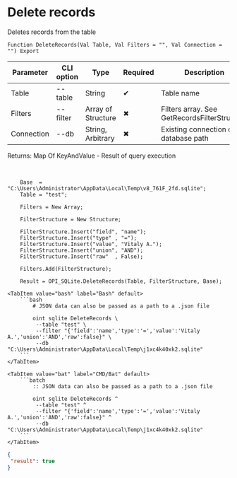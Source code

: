 ﻿---
sidebar_position: 6
---


# Delete records
 Deletes records from the table



`Function DeleteRecords(Val Table, Val Filters = "", Val Connection = "") Export`

  | Parameter | CLI option | Type | Required | Description |
  |-|-|-|-|-|
  | Table | --table | String | &#x2714; | Table name |
  | Filters | --filter | Array of Structure | &#x2716; | Filters array. See GetRecordsFilterStrucutre |
  | Connection | --db | String, Arbitrary | &#x2716; | Existing connection or database path |

  
  Returns:  Map Of KeyAndValue - Result of query execution

<br/>




```bsl title="1C:Enterprise/OneScript code example"
    Base  = "C:\Users\Administrator\AppData\Local\Temp\v8_761F_2fd.sqlite";
    Table = "test";

    Filters = New Array;

    FilterStructure = New Structure;

    FilterStructure.Insert("field", "name");
    FilterStructure.Insert("type" , "=");
    FilterStructure.Insert("value", "Vitaly A.");
    FilterStructure.Insert("union", "AND");
    FilterStructure.Insert("raw"  , False);

    Filters.Add(FilterStructure);

    Result = OPI_SQLite.DeleteRecords(Table, FilterStructure, Base);
```
 

 <Tabs>
  
    <TabItem value="bash" label="Bash" default>
        ```bash
            # JSON data can also be passed as a path to a .json file
            
            oint sqlite DeleteRecords \
             --table "test" \
             --filter "{'field':'name','type':'=','value':'Vitaly A.','union':'AND','raw':false}" \
             --db "C:\Users\Administrator\AppData\Local\Temp\j1xc4k40xk2.sqlite"
        ```
    </TabItem>
  
    <TabItem value="bat" label="CMD/Bat" default>
        ```batch
            :: JSON data can also be passed as a path to a .json file
            
            oint sqlite DeleteRecords ^
             --table "test" ^
             --filter "{'field':'name','type':'=','value':'Vitaly A.','union':'AND','raw':false}" ^
             --db "C:\Users\Administrator\AppData\Local\Temp\j1xc4k40xk2.sqlite"
        ```
    </TabItem>
</Tabs>


```json title="Result"
{
 "result": true
}
```
